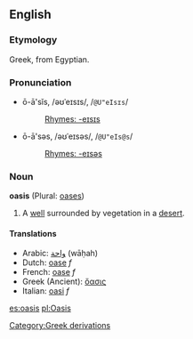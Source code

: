 ==English==
===Etymology===
Greek, from Egyptian.

===Pronunciation===
*ō-ā'sĭs, /əʊˈeɪsɪs/, /<tt>@U"eIsɪs</tt>/
*:[[Rhymes:English:-eɪsɪs|Rhymes: -eɪsɪs]]
*ō-ā'səs, /əʊˈeɪsəs/, /<tt>@U"eIs@s</tt>/
*:[[Rhymes:English:-eɪsəs|Rhymes: -eɪsəs]]

===Noun===
'''oasis''' (Plural: [[oases]])

# A [[well]] surrounded by vegetation in a [[desert]].

====Translations====
*Arabic: [[واحة]] (wāḥah)
*Dutch: [[oase#Dutch|oase]] ''f''
*French: [[oase#Dutch|oase]] ''f''
*Greek (Ancient): [[ὄασις]]
*Italian: [[oasi]] ''f''

[[es:oasis]]
[[pl:Oasis]]
[[Category:Greek derivations]]